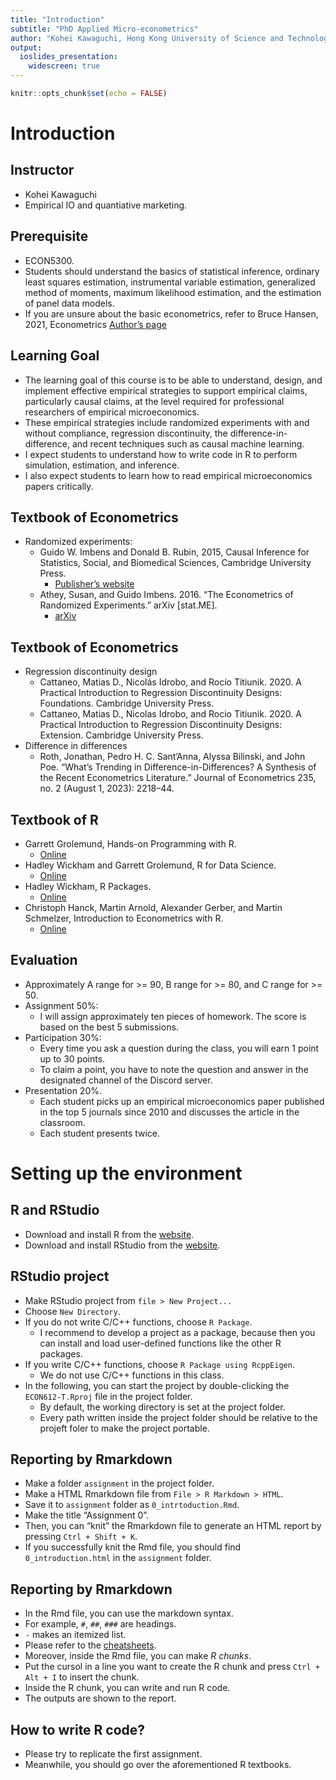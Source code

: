 ```yaml
---
title: "Introduction"
subtitle: "PhD Applied Micro-econometrics"
author: "Kohei Kawaguchi, Hong Kong University of Science and Technology"
output: 
  ioslides_presentation:
    widescreen: true
---
```


```r
knitr::opts_chunk$set(echo = FALSE)
```

# Introduction 

## Instructor

- Kohei Kawaguchi
- Empirical IO and quantiative marketing.

## Prerequisite

- ECON5300.
- Students should understand the basics of statistical inference, ordinary least squares estimation, instrumental variable estimation, generalized method of moments, maximum likelihood estimation, and the estimation of panel data models.
- If you are unsure about the basic econometrics, refer to Bruce Hansen, 2021, Econometrics [Author's page](https://www.ssc.wisc.edu/~bhansen/econometrics/) 

## Learning Goal

- The learning goal of this course is to be able to understand, design, and implement effective empirical strategies to support empirical claims, particularly causal claims, at the level required for professional researchers of empirical microeconomics. 
- These empirical strategies include randomized experiments with and without compliance, regression discontinuity, the difference-in-difference, and recent techniques such as causal machine learning.
- I expect students to understand how to write code in R to perform simulation, estimation, and inference. 
- I also expect students to learn how to read empirical microeconomics papers critically.


## Textbook of Econometrics

- Randomized experiments:
  - Guido W. Imbens and Donald B. Rubin, 2015, Causal Inference for Statistics, Social, and Biomedical Sciences, Cambridge University Press.
    - [Publisher's website](https://www.cambridge.org/core/books/causal-inference-for-statistics-social-and-biomedical-sciences/71126BE90C58F1A431FE9B2DD07938AB)
  - Athey, Susan, and Guido Imbens. 2016. “The Econometrics of Randomized Experiments.” arXiv [stat.ME]. 
    - [arXiv](http://arxiv.org/abs/1607.00698)
    
## Textbook of Econometrics
- Regression discontinuity design
  - Cattaneo, Matias D., Nicolás Idrobo, and Rocío Titiunik. 2020. A Practical Introduction to Regression Discontinuity Designs: Foundations. Cambridge University Press.
  - Cattaneo, Matias D., Nicolas Idrobo, and Rocio Titiunik. 2020. A Practical Introduction to Regression Discontinuity Designs: Extension. Cambridge University Press.
- Difference in differences
  - Roth, Jonathan, Pedro H. C. Sant’Anna, Alyssa Bilinski, and John Poe. “What’s Trending in Difference-in-Differences? A Synthesis of the Recent Econometrics Literature.” Journal of Econometrics 235, no. 2 (August 1, 2023): 2218–44.



## Textbook of R

- Garrett Grolemund, Hands-on Programming with R.
  - [Online](https://rstudio-education.github.io/hopr/)
- Hadley Wickham and Garrett Grolemund, R for Data Science.
  - [Online](https://r4ds.had.co.nz/)
- Hadley Wickham, R Packages.
  - [Online](https://r-pkgs.org/)
- Christoph Hanck, Martin Arnold, Alexander Gerber, and Martin Schmelzer, Introduction to Econometrics with R.
  - [Online](https://www.econometrics-with-r.org/)

## Evaluation

- Approximately A range for >= 90, B range for >= 80, and C range for >= 50.
- Assignment 50\%: 
  - I will assign approximately ten pieces of homework. The score is based on the best 5 submissions.
- Participation 30\%: 
  - Every time you ask a question during the class, you will earn 1 point up to 30 points. 
  - To claim a point, you have to note the question and answer in the designated channel of the Discord server.
- Presentation 20\%.
  - Each student picks up an empirical microeconomics paper published in the top 5 journals since 2010 and discusses the article in the classroom.
  - Each student presents twice.

# Setting up the environment

## R and RStudio

- Download and install R from the [website](https://www.r-project.org/).
- Download and install RStudio from the [website](https://www.rstudio.com/).

## RStudio project

- Make RStudio project from `file > New Project...`
- Choose `New Directory`.
- If you do not write C/C++ functions, choose `R Package`.
  - I recommend to develop a project as a package, because then you can install and load user-defined functions like the other R packages.
- If you write C/C++ functions, choose `R Package using RcppEigen`.
  - We do not use C/C++ functions in this class.
- In the following, you can start the project by double-clicking the `ECON612-T.Rproj` file in the project folder.
  - By default, the working directory is set at the project folder.
  - Every path written inside the project folder should be relative to the projeft foler to make the project portable.

## Reporting by Rmarkdown

- Make a folder `assignment` in the project folder.
- Make a HTML Rmarkdown file from `File > R Markdown > HTML`.
- Save it to `assignment` folder as `0_intrtoduction.Rmd`.
- Make the title "Assignment 0".
- Then, you can "knit" the Rmarkdown file to generate an HTML report by pressing `Ctrl + Shift + K`.
- If you successfully knit the Rmd file, you should find `0_introduction.html` in the `assignment` folder.

## Reporting by Rmarkdown

- In the Rmd file, you can use the markdown syntax.
- For example, `#`, `##`, `###` are headings.
- `-` makes an itemized list.
- Please refer to the [cheatsheets](https://rmarkdown.rstudio.com/lesson-15.HTML).
- Moreover, inside the Rmd file, you can make _R chunks_.
- Put the cursol in a line you want to create the R chunk and press `Ctrl + Alt + I` to insert the chunk.
- Inside the R chunk, you can write and run R code.
- The outputs are shown to the report.

## How to write R code?

- Please try to replicate the first assignment.
- Meanwhile, you should go over the aforementioned R textbooks.

